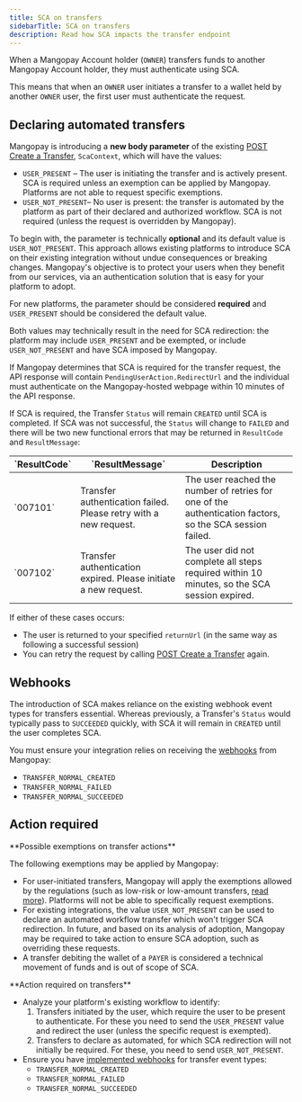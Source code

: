 ```yaml
---
title: SCA on transfers
sidebarTitle: SCA on transfers
description: Read how SCA impacts the transfer endpoint
---
```


When a Mangopay Account holder (`OWNER`) transfers funds to another Mangopay Account holder, they must authenticate using SCA.

This means that when an `OWNER` user initiates a transfer to a wallet held by another `OWNER` user, the first user must authenticate the request.

## Declaring automated transfers

Mangopay is introducing a **new body parameter** of the existing [POST Create a Transfer](/api-reference/transfers/create-transfer), `ScaContext`, which will have the values:

- `USER_PRESENT` – The user is initiating the transfer and is actively present. SCA is required unless an exemption can be applied by Mangopay. Platforms are not able to request specific exemptions.
- `USER_NOT_PRESENT`– No user is present: the transfer is automated by the platform as part of their declared and authorized workflow. SCA is not required (unless the request is overridden by Mangopay).

To begin with, the parameter is technically **optional** and its default value is `USER_NOT_PRESENT`. This approach allows existing platforms to introduce SCA on their existing integration without undue consequences or breaking changes. Mangopay's objective is to protect your users when they benefit from our services, via an authentication solution that is easy for your platform to adopt. 

For new platforms, the parameter should be considered **required** and `USER_PRESENT` should be considered the default value. 

Both values may technically result in the need for SCA redirection: the platform may include `USER_PRESENT` and be exempted, or include `USER_NOT_PRESENT` and have SCA imposed by Mangopay.

If Mangopay determines that SCA is required for the transfer request, the API response will contain `PendingUserAction.RedirectUrl` and the individual must authenticate on the Mangopay-hosted webpage within 10 minutes of the API response.

If SCA is required, the Transfer `Status` will remain `CREATED` until SCA is completed. If SCA was not successful, the `Status` will change to `FAILED` and there will be two new functional errors that may be returned in `ResultCode` and `ResultMessage`:

<table>
<thead>
<tr>
<th class="header">`ResultCode`</th>
<th class="header">`ResultMessage`</th>
<th class="header">Description</th>
</tr>
</thead>
<tbody>
<tr>
<td class="table-content">
`007101`	
</td>
<td class="table-content">
Transfer authentication failed. Please retry with a new request.	
</td>
<td class="table-content">
The user reached the number of retries for one of the authentication factors, so the SCA session failed.
</td>
</tr>
<tr>
<td class="table-content">
`007102`	
</td>
<td class="table-content">
Transfer authentication expired. Please initiate a new request.
</td>
<td class="table-content">
The user did not complete all steps required within 10 minutes, so the SCA session expired.
</td>
</tr>
</tbody>
</table>

If either of these cases occurs: 

- The user is returned to your specified `returnUrl` (in the same way as following a successful session)
- You can retry the request by calling [POST Create a Transfer](/api-reference/transfers/create-transfer) again.

## Webhooks

The introduction of SCA makes reliance on the existing webhook event types for transfers essential. Whereas previously, a Transfer's `Status` would typically pass to `SUCCEEDED` quickly, with SCA it will remain in `CREATED` until the user completes SCA.

You must ensure your integration relies on receiving the [webhooks](/webhooks) from Mangopay: 

- `TRANSFER_NORMAL_CREATED`
- `TRANSFER_NORMAL_FAILED`
- `TRANSFER_NORMAL_SUCCEEDED`

## Action required

<Info>
**Possible exemptions on transfer actions**

The following exemptions may be applied by Mangopay:

- For user-initiated transfers, Mangopay will apply the exemptions allowed by the regulations (such as low-risk or low-amount transfers, [read more](/guides/sca#exemptions-on-actions)). Platforms will not be able to specifically request exemptions.
- For existing integrations, the value `USER_NOT_PRESENT` can be used to declare an automated workflow transfer which won't trigger SCA redirection. In future, and based on its analysis of adoption, Mangopay may be required to take action to ensure SCA adoption, such as overriding these requests.
- A transfer debiting the wallet of a `PAYER` is considered a technical movement of funds and is out of scope of SCA.
</Info>

<Info>
**Action required on transfers**

- Analyze your platform's existing workflow to identify:
  1. Transfers initiated by the user, which require the user to be present to authenticate. For these you need to send the `USER_PRESENT` value and redirect the user (unless the specific request is exempted).
  2. Transfers to declare as automated, for which SCA redirection will not initially be required. For these, you need to send `USER_NOT_PRESENT`.
- Ensure you have [implemented webhooks](/webhooks) for transfer event types:
  - `TRANSFER_NORMAL_CREATED`
  - `TRANSFER_NORMAL_FAILED`
  - `TRANSFER_NORMAL_SUCCEEDED`
</Info>